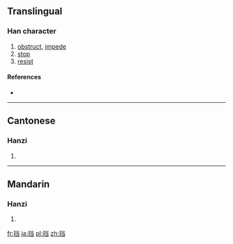 {{also|擋}}
==Translingual==

===Han character===
{{Han char|rn=64|rad=手|as=06|sn=9|four=|canj=手火尸一 (QFSM)}}

# [[obstruct]], [[impede]]
# [[stop]]
# [[resist]]

====References====
* {{Han ref|kx=0431.171|hdz=31869.010|uh=6321|ud=25377}}

----

==Cantonese==

===Hanzi===
{{yue-hanzi|jyut=|y=dong2, dong3|tra=擋}}

# {{defn|lang=yue|sort=手06}}

----

==Mandarin==

===Hanzi===
{{cmn-hanzi|tra=擋|pin=[[dǎng]] ([[dang3]])|wg=tang<sup>3</sup>}}

# {{defn|lang=cmn|sort=手06}}

[[fr:挡]]
[[ja:挡]]
[[pl:挡]]
[[zh:挡]]